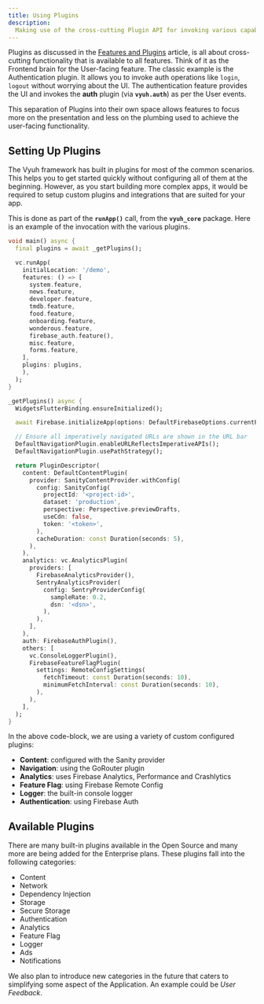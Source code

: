 ```yaml
---
title: Using Plugins
description:
  Making use of the cross-cutting Plugin API for invoking various capabilities
---
```


Plugins as discussed in the
[Features and Plugins](/concepts/features-and-plugins) article, is all about
cross-cutting functionality that is available to all features. Think of it as
the Frontend brain for the User-facing feature. The classic example is the
Authentication plugin. It allows you to invoke auth operations like `login`,
`logout` without worrying about the UI. The authentication feature provides the
UI and invokes the **auth** plugin (via **`vyuh.auth`**) as per the User events.

This separation of Plugins into their own space allows features to focus more on
the presentation and less on the plumbing used to achieve the user-facing
functionality.

## Setting Up Plugins

The Vyuh framework has built in plugins for most of the common scenarios. This
helps you to get started quickly without configuring all of them at the
beginning. However, as you start building more complex apps, it would be
required to setup custom plugins and integrations that are suited for your app.

This is done as part of the **`runApp()`** call, from the **`vyuh_core`**
package. Here is an example of the invocation with the various plugins.

```dart title="lib/main.dart"
void main() async {
  final plugins = await _getPlugins();

  vc.runApp(
    initialLocation: '/demo',
    features: () => [
      system.feature,
      news.feature,
      developer.feature,
      tmdb.feature,
      food.feature,
      onboarding.feature,
      wonderous.feature,
      firebase_auth.feature(),
      misc.feature,
      forms.feature,
    ],
    plugins: plugins,
    ),
  );
}

_getPlugins() async {
  WidgetsFlutterBinding.ensureInitialized();

  await Firebase.initializeApp(options: DefaultFirebaseOptions.currentPlatform);

  // Ensure all imperatively navigated URLs are shown in the URL bar
  DefaultNavigationPlugin.enableURLReflectsImperativeAPIs();
  DefaultNavigationPlugin.usePathStrategy();

  return PluginDescriptor(
    content: DefaultContentPlugin(
      provider: SanityContentProvider.withConfig(
        config: SanityConfig(
          projectId: '<project-id>',
          dataset: 'production',
          perspective: Perspective.previewDrafts,
          useCdn: false,
          token: '<token>',
        ),
        cacheDuration: const Duration(seconds: 5),
      ),
    ),
    analytics: vc.AnalyticsPlugin(
      providers: [
        FirebaseAnalyticsProvider(),
        SentryAnalyticsProvider(
          config: SentryProviderConfig(
            sampleRate: 0.2,
            dsn: '<dsn>',
          ),
        ),
      ],
    ),
    auth: FirebaseAuthPlugin(),
    others: [
      vc.ConsoleLoggerPlugin(),
      FirebaseFeatureFlagPlugin(
        settings: RemoteConfigSettings(
          fetchTimeout: const Duration(seconds: 10),
          minimumFetchInterval: const Duration(seconds: 10),
        ),
      ),
    ],
  );
}

```

In the above code-block, we are using a variety of custom configured plugins:

- **Content**: configured with the Sanity provider
- **Navigation**: using the GoRouter plugin
- **Analytics**: uses Firebase Analytics, Performance and Crashlytics
- **Feature Flag**: using Firebase Remote Config
- **Logger**: the built-in console logger
- **Authentication**: using Firebase Auth

## Available Plugins

There are many built-in plugins available in the Open Source and many more are
being added for the Enterprise plans. These plugins fall into the following
categories:

- Content
- Network
- Dependency Injection
- Storage
- Secure Storage
- Authentication
- Analytics
- Feature Flag
- Logger
- Ads
- Notifications

We also plan to introduce new categories in the future that caters to
simplifying some aspect of the Application. An example could be _User Feedback_.
